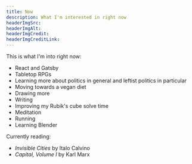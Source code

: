 ```yaml
---
title: Now
description: What I'm interested in right now
headerImgSrc:
headerImgAlt:
headerImgCredit:
headerImgCreditLink:
---
```


This is what I'm into right now:

- React and Gatsby
- Tabletop RPGs
- Learning more about politics in general and leftist politics in particular
- Moving towards a vegan diet
- Drawing more
- Writing
- Improving my Rubik's cube solve time
- Meditation
- Running
- Learning Blender

Currently reading:

- _Invisible Cities_ by Italo Calvino
- _Capital, Volume I_ by Karl Marx
